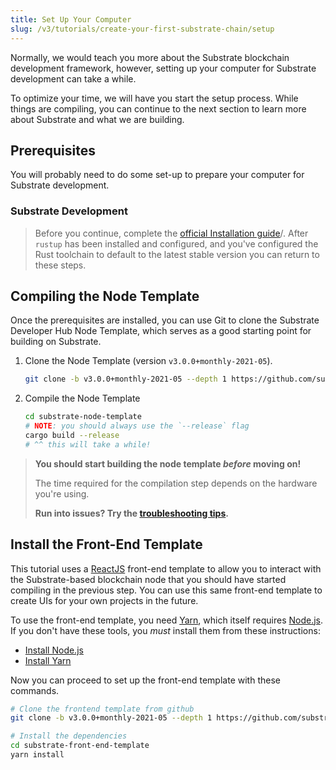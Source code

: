 ```yaml
---
title: Set Up Your Computer
slug: /v3/tutorials/create-your-first-substrate-chain/setup
---
```


Normally, we would teach you more about the Substrate blockchain development framework, however,
setting up your computer for Substrate development can take a while.

To optimize your time, we will have you start the setup process. While things are compiling, you can
continue to the next section to learn more about Substrate and what we are building.

## Prerequisites

You will probably need to do some set-up to prepare your computer for Substrate development.

### Substrate Development

> Before you continue, complete the [official Installation guide](../../../v3/docs/getting-started/installation)/.
> After `rustup` has been installed and configured, and you've configured the Rust toolchain to default
> to the latest stable version you can return to these steps.

## Compiling the Node Template

Once the prerequisites are installed, you can use Git to clone the Substrate Developer Hub Node
Template, which serves as a good starting point for building on Substrate.

1. Clone the Node Template (version `v3.0.0+monthly-2021-05`).

    ```bash
    git clone -b v3.0.0+monthly-2021-05 --depth 1 https://github.com/substrate-developer-hub/substrate-node-template
    ```
2. Compile the Node Template

    ```bash
    cd substrate-node-template
    # NOTE: you should always use the `--release` flag
    cargo build --release
    # ^^ this will take a while!
    ```

> **You should start building the node template _before_ moving on!**
>
> The time required for the compilation step depends on the hardware you're using.
>
> **Run into issues? Try the [troubleshooting tips](../../../v3/docs/getting-started/installation#troubleshooting-substrate-builds).**

## Install the Front-End Template

This tutorial uses a [ReactJS](https://reactjs.org/) front-end template to allow you to interact
with the Substrate-based blockchain node that you should have started compiling in the previous
step. You can use this same front-end template to create UIs for your own projects in the future.

To use the front-end template, you need [Yarn](https://yarnpkg.com), which itself requires
[Node.js](https://nodejs.org/). If you don't have these tools, you _must_ install them from these
instructions:

- [Install Node.js](https://nodejs.org/en/download/)
- [Install Yarn](https://yarnpkg.com/lang/en/docs/install/)

Now you can proceed to set up the front-end template with these commands.

```bash
# Clone the frontend template from github
git clone -b v3.0.0+monthly-2021-05 --depth 1 https://github.com/substrate-developer-hub/substrate-front-end-template

# Install the dependencies
cd substrate-front-end-template
yarn install
```
